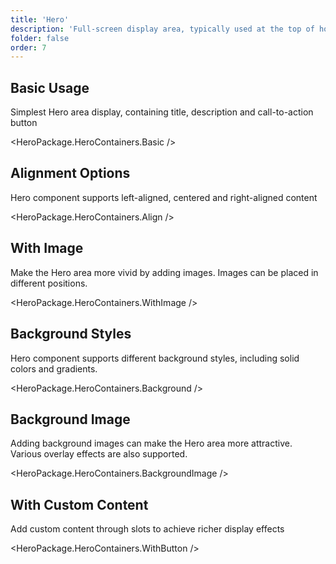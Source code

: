 ```yaml
---
title: 'Hero'
description: 'Full-screen display area, typically used at the top of homepage or important pages, containing title, description, image and call-to-action buttons'
folder: false
order: 7
---
```



## Basic Usage

Simplest Hero area display, containing title, description and call-to-action button

<HeroPackage.HeroContainers.Basic />

## Alignment Options

Hero component supports left-aligned, centered and right-aligned content

<HeroPackage.HeroContainers.Align />

## With Image

Make the Hero area more vivid by adding images. Images can be placed in different positions.

<HeroPackage.HeroContainers.WithImage />

## Background Styles

Hero component supports different background styles, including solid colors and gradients.

<HeroPackage.HeroContainers.Background />

## Background Image

Adding background images can make the Hero area more attractive. Various overlay effects are also supported.

<HeroPackage.HeroContainers.BackgroundImage />

## With Custom Content

Add custom content through slots to achieve richer display effects

<HeroPackage.HeroContainers.WithButton />